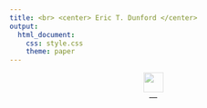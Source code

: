 ```yaml
---
title: <br> <center> Eric T. Dunford </center>
output: 
  html_document:
    css: style.css
    theme: paper
---
```


<center><a href="http://ericdunford.com/" target="blank"><img src="../../img/home.svg" style="width:35px;height:35px;opacity:.5"></a></center>


<center> &mdash; </center>
<br>
